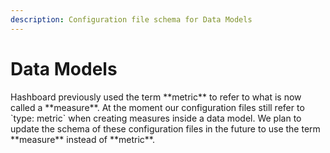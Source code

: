 ```yaml
---
description: Configuration file schema for Data Models
---
```



# Data Models

<Callout type="warning">
  Hashboard previously used the term **metric** to refer to what is now called a **measure**. 
  At the moment our configuration files still refer to `type: metric` when creating measures inside a data model. 
  We plan to update the schema of these configuration files in the future to use the term **measure** instead of **metric**.
</Callout>

<br/>

<EmbedDocsFromHashboardApp path="publicResourceSpecs/Model" />
